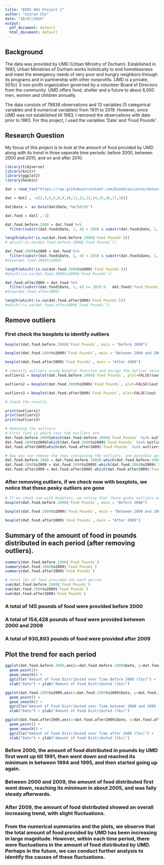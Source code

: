 ```yaml
---
title: "BIOS 661 Project 1"
author: "Xinran Chu"
date: "10/07/2019"
output:
  pdf_document: default
  html_document: default
---
```


## Background 

The data was provided by UMD (Urban Ministry of Durham). Established in 1983, Urban Ministries of Durham works holistically to end homelessness and meet the emergency needs of very poor and hungry neighbors through its programs and in partnership with other nonprofits. UMD is a private, 501(c) 3 non-profit organization governed by a volunteer Board of Directors from the community. UMD offers food, shelter and a future to about 6,000 men, women and children annually. 

The data consists of 79838 observations and 13 variables (5 categorical variables and 8 numerical variables) from 1931 to 2019. However, since UMD was not established till 1983, I removed the observations with date prior to 1983. For this project, I used the variables 'Date' and 'Food Pounds'.  

## Research Question  

My focus of this project is to look at the amount of food provided by UMD along with its trend in three seperate time periods: before 2000, between 2000 and 2010, and on and after 2010.  


```r
library(tidyverse)
library(knitr)
library(ggplot2)
library(hexbin)
```   

```r
dat = read_tsv("https://raw.githubusercontent.com/biodatascience/datasci611/gh-pages/data/project1_2019/UMD_Services_Provided_20190719.tsv")

dat = dat[ , -c(2,3,4,5,8,9,10,11,12,13,14,15,16,17,18)]

dat$Date =  as.Date(dat$Date,'%m/%d/%Y')

dat.food = dat[ ,-2]

dat.food.before.2000 = dat.food %>%
  filter(substr(dat.food$Date, 1, 4) < 2000 & substr(dat.food$Date, 1, 4) > 1982 & dat.food$`Food Pounds` > 0) 

length(which(!is.na(dat.food.before.2000$`Food Pounds`))) 
# which(!is.na(dat.food.before.2000$`Food Pounds`))

dat.food.2000to2009 = dat.food %>%
  filter(substr(dat.food$Date, 1, 4) < 2010 & substr(dat.food$Date, 1, 4) >= 2000 &   dat.food$`Food Pounds` > 0)
#View(dat.food.2000to2009)

length(which(!is.na(dat.food.2000to2009$`Food Pounds`))) 
#which(!is.na(dat.food.2000to2009$`Food Pounds`))

dat.food.after2009 = dat.food %>%
  filter(substr(dat.food$Date, 1, 4) >= 2010 &   dat.food$`Food Pounds` > 0) 
#View(dat.food.after2009)

length(which(!is.na(dat.food.after2009$`Food Pounds`))) 
#which(!is.na(dat.food.after2009$`Food Pounds`))
```   

## Remove outliers  

### First check the boxplots to identify outliers  

```r
boxplot(dat.food.before.2000$`Food Pounds`, main = "Before 2000")
```  

```r
boxplot(dat.food.2000to2009$`Food Pounds`, main = "Between 2000 and 2009")
```   

```r
boxplot(dat.food.after2009$`Food Pounds`, main = "After 2009")
```   

```r
# identify outliers using boxplot function and assign the outlier values into a vector
outliers1 = boxplot(dat.food.before.2000$`Food Pounds`, plot=FALSE)$out 

outliers2 = boxplot(dat.food.2000to2009$`Food Pounds`, plot=FALSE)$out 

outliers3 = boxplot(dat.food.after2009$`Food Pounds`, plot=FALSE)$out 

# Check the results

print(outliers1)
print(outliers2)
print(outliers3)

# Removing the outliers
# First find in which rows the outliers are
dat.food.before.2000[which(dat.food.before.2000$`Food Pounds` %in% outliers1),]
dat.food.2000to2009[which(dat.food.2000to2009$`Food Pounds` %in% outliers2),]
dat.food.after2009[which(dat.food.after2009$`Food Pounds` %in% outliers3),]

# Now you can remove the rows containing the outliers, one possible option is:
dat.food.before.2000 = dat.food.before.2000[-which(dat.food.before.2000$`Food Pounds` %in% outliers1),]
dat.food.2000to2009 = dat.food.2000to2009[-which(dat.food.2000to2009$`Food Pounds` %in% outliers2),]
dat.food.after2009 = dat.food.after2009[-which(dat.food.after2009$`Food Pounds` %in% outliers3),]
```  

### After removing outliers, if we check now with boxplots, we notice that those pesky outliers are gone  

```r
# If we check now with boxplots, we notice that those pesky outliers are gone
boxplot(dat.food.before.2000$`Food Pounds`, main = "Before 2000")
```   

```r
boxplot(dat.food.2000to2009$`Food Pounds`, main = "Between 2000 and 2009")
```  

```r
boxplot(dat.food.after2009$`Food Pounds`, main = "After 2009")
```   

## Summary of the amount of food in pounds distributed in each period (after removing outliers).    

```r
summary(dat.food.before.2000$`Food Pounds`)
summary(dat.food.2000to2009$`Food Pounds`)
summary(dat.food.after2009$`Food Pounds`)

# total lbs of food provided inn each period
sum(dat.food.before.2000$`Food Pounds`) 
sum(dat.food.2000to2009$`Food Pounds`) 
sum(dat.food.after2009$`Food Pounds`) 
```  

### A total of 145 pounds of food were provided before 2000  
### A total of 154,428 pounds of food were provided between 2000 and 2009  
### A total of 930,893 pounds of food were provided after 2009  

## Plot the trend for each period  

```r
ggplot(dat.food.before.2000,aes(x=dat.food.before.2000$Date, y=dat.food.before.2000$`Food Pounds`)) +
  geom_point()+ 
  geom_smooth() + 
  ggtitle("Amount of Food Distributed over Time Before 2000 (lbs)") +
  xlab("Date") + ylab("Amount of Food Distributed (lbs)")

ggplot(dat.food.2000to2009,aes(x=dat.food.2000to2009$Date, y=dat.food.2000to2009$`Food Pounds`)) +
  geom_point() + 
  geom_smooth() + 
  ggtitle("Amount of Food Distributed over Time between 2000 and 2009 (lbs)") +
  xlab("Date") + ylab("Amount of Food Distributed (lbs)")

ggplot(dat.food.after2009,aes(x=dat.food.after2009$Date, y=dat.food.after2009$`Food Pounds`)) +
  geom_point() + 
  geom_smooth() + 
  ggtitle("Amount of Food Distributed over Time after 2009 (lbs)") +
  xlab("Date") + ylab("Amount of Food Distributed (lbs)")
```   

### Before 2000, the amount of food distributed in pounds by UMD first went up till 1991, then went down and reached its minimum in between 1994 and 1995, and then started going up again.  

### Between 2000 and 2009, the amount of food distributed first went down, reaching its minimum in about 2005, and was faily steady afterwards.  

### After 2009, the amount of food distributed showed an overall increasing trend, with slight fluctuations.   

### From the numerical summaries and the plots, we observe that the total amount of food provided by UMD has been increasing in large magnitude. However, within each time period, there were fluctuations in the amount of food distributed by UMD. Perhaps in the future, we can conduct further analysis to identify the causes of these fluctuations.     
